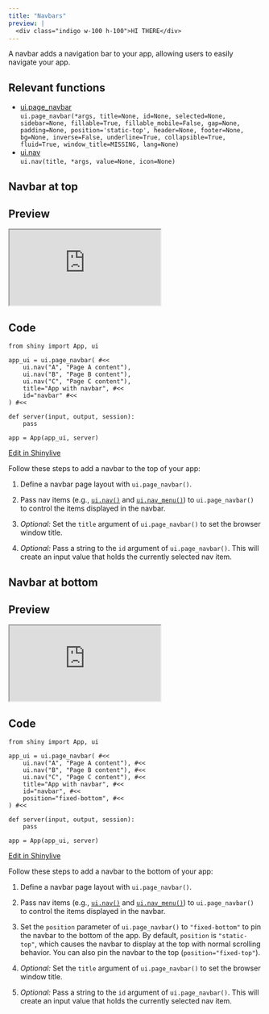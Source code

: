 ```yaml
---
title: "Navbars"
preview: |
  <div class="indigo w-100 h-100">HI THERE</div>
---
```


A navbar adds a navigation bar to your app, allowing users to easily navigate your app. 

## Relevant functions

- [ui.page_navbar](https://shiny.posit.co/py/api/ui.page_navbar.html)  
  `ui.page_navbar(*args, title=None, id=None, selected=None, sidebar=None, fillable=True, fillable_mobile=False, gap=None, padding=None, position='static-top', header=None, footer=None, bg=None, inverse=False, underline=True, collapsible=True, fluid=True, window_title=MISSING, lang=None)`
- [ui.nav](https://shiny.posit.co/py/api/ui.nav.html)  
  `ui.nav(title, *args, value=None, icon=None)`

## Navbar at top

::: {.panel-tabset}

## Preview

<iframe style="height:150px;" class="mb-0 w-100 iframe-border" src="https://shinylive.io/py/app/#h=0&code=NobwRAdghgtgpmAXGKAHVA6VBPMAaMAYwHsIAXOcpMAMwCdiYACAZwAsBLCbJjmVYnTJMAgujxMArhwA6EOWlQB9aUwC8UjligBzOEugA3AEZQ6ACiYBiADw25TR5oxHzMsCPcT3ABV1xRJhJySjJ3AEoJW3sIJ2dXdwAhLyZffyZEoNIKcgiouwcnaRcoQzcwAGEUtL0mCqyQ3LBI6wLYpzIOMgAbODV3MVQmAHcutiYjUzoU6MLHDgATfshSqfdWmPCNuTkFuBpWODpDI-MuVEkyCWJLi6vDlhYOUnDEOaZUKEed6HR1UXQ5kUKg4EhYRxOdHCYAAvgBdIA" title="Navbar at top">
</iframe> 

## Code

```.python
from shiny import App, ui

app_ui = ui.page_navbar( #<<
    ui.nav("A", "Page A content"), 
    ui.nav("B", "Page B content"), 
    ui.nav("C", "Page C content"), 
    title="App with navbar", #<<
    id="navbar" #<<
) #<<

def server(input, output, session):
    pass

app = App(app_ui, server)
```
:::
<p class="text-end my-0 p-90 me-2 pt-2"><a  href="https://shinylive.io/py/editor/#code=NobwRAdghgtgpmAXGKAHVA6VBPMAaMAYwHsIAXOcpMAMwCdiYACAZwAsBLCbJjmVYnTJMAgujxMArhwA6EOWlQB9aUwC8UjligBzOEugA3AEZQ6ACiZymNzRiPmZYEU4lOACrriimJcpTInAEo3CFs7BycAIVcrME89JijfUgpyYNDw6XsoQ0cwAGFYjy8mApT-dLAQqzDbMg4yABs4NScxVCYAd0a2JiNTOmK6mw4AEzbIXMGnWqDauTG4GlY4OkM18y5USTIJYl2dvdWWFg5SIMRrW1QoU7kFdHVRdHNFFQ4JFjWNuiCwAC+AF0gA"><i class="bi bi-pencil me-1"></i> Edit in Shinylive</a></p>

Follow these steps to add a navbar to the top of your app: 
  
  1. Define a navbar page layout with `ui.page_navbar()`.

  2. Pass nav items (e.g., [`ui.nav()`](https://shiny.posit.co/py/api/ui.nav.html) and [`ui.nav_menu()`](https://shiny.posit.co/py/api/ui.nav_menu.html)) to `ui.page_navbar()` to control the items displayed in the navbar. 

  3. _Optional:_ Set the `title` argument of `ui.page_navbar()` to set the browser window title.

  4. _Optional:_ Pass a string to the `id` argument of `ui.page_navbar()`. This will create an input value that holds the currently selected nav item. 

:::{.border-bottom .blue .my-6}
:::

## Navbar at bottom

::: {.panel-tabset}

## Preview

<iframe style="height:150px;" class="mb-0 w-100 iframe-border" src="https://shinylive.io/py/app/#h=0&code=NobwRAdghgtgpmAXGKAHVA6VBPMAaMAYwHsIAXOcpMAMwCdiYACAZwAsBLCbJjmVYnTJMAgujxMArhwA6EOWlQB9aUwC8UjligBzOEugA3AEZQ6ACiYBiADw25TR5oxHzMsCPcT3ABV1xRJhJySjJ3AEoJW3sIJ2dXdwAhLyZffyZEoNIKcgiouwcnaRcoQzcwAGEUtL0mCqyQ3LBI6wLYpzIOMgAbODV3MVQmAHcutiYjUzoU6MLHDgATfshSqZm2uIEWLo5SZZoOAA84BYBaY2IyMkYvOXDWmLkFuBpWODpDd-MuVEkyCWIf1+-zeLG2pHCiDmTFQUDBcgU6HUonQ5kUKg4EhY70+dHCYAAvgBdIA" title="Navbar at bottom">
</iframe> 


## Code

```.python
from shiny import App, ui

app_ui = ui.page_navbar( #<<
    ui.nav("A", "Page A content"), #<<
    ui.nav("B", "Page B content"), #<<
    ui.nav("C", "Page C content"), #<<
    title="App with navbar", #<<
    id="navbar", #<<
    position="fixed-bottom", #<<
) #<<

def server(input, output, session):
    pass

app = App(app_ui, server)
```
:::
<p class="text-end my-0 p-90 me-2 pt-2"><a  href="https://shinylive.io/py/editor/#code=NobwRAdghgtgpmAXGKAHVA6VBPMAaMAYwHsIAXOcpMAMwCdiYACAZwAsBLCbJjmVYnTJMAgujxMArhwA6EOWlQB9aUwC8UjligBzOEugA3AEZQ6ACiZymNzRiPmZYEU4lOACrriimJcpTInAEo3CFs7BycAIVcrME89JijfUgpyYNDw6XsoQ0cwAGFYjy8mApT-dLAQqzDbMg4yABs4NScxVCYAd0a2JiNTOmK6mw4AEzbIXMHh8IEWRo5SSZoOAA84MYBaY2IyMkZXOSDauTG4GlY4OkNr8y5USTIJYifH56uWBdIgxGtbVBQL5yBTodSidDmRQqDgSFjXW50IJgAC+AF0gA"><i class="bi bi-pencil me-1"></i> Edit in Shinylive</a></p>

Follow these steps to add a navbar to the bottom of your app: 
  
  1. Define a navbar page layout with `ui.page_navbar()`.
  
  2. Pass nav items (e.g., [`ui.nav()`](https://shiny.posit.co/py/api/ui.nav.html) and [`ui.nav_menu()`](https://shiny.posit.co/py/api/ui.nav_menu.html)) to `ui.page_navbar()` to control the items displayed in the navbar. 
  
  3. Set the `position` parameter of `ui.page_navbar()` to `"fixed-bottom"` to pin the navbar to the bottom of the app. By default, `position` is `"static-top"`, which causes the navbar to display at the top with normal scrolling behavior. You can also pin the navbar to the top (`position="fixed-top"`).
  
  4. _Optional:_ Set the `title` argument of `ui.page_navbar()` to set the browser window title.
  
  5. _Optional:_ Pass a string to the `id` argument of `ui.page_navbar()`. This will create an input value that holds the currently selected nav item.  

